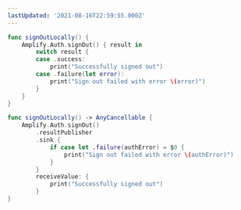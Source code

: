 ```yaml
---
lastUpdated: '2021-08-16T22:59:55.000Z'
---
```

<BlockSwitcher>

<Block name="Listener (iOS 11+)">

```swift
func signOutLocally() {
    Amplify.Auth.signOut() { result in
        switch result {
        case .success:
            print("Successfully signed out")
        case .failure(let error):
            print("Sign out failed with error \(error)")
        }
    }
}
```

</Block>

<Block name="Combine (iOS 13+)">

```swift
func signOutLocally() -> AnyCancellable {
    Amplify.Auth.signOut()
        .resultPublisher
        .sink {
            if case let .failure(authError) = $0 {
                print("Sign out failed with error \(authError)")
            }
        }
        receiveValue: {
            print("Successfully signed out")
        }
}
```

</Block>

</BlockSwitcher>
